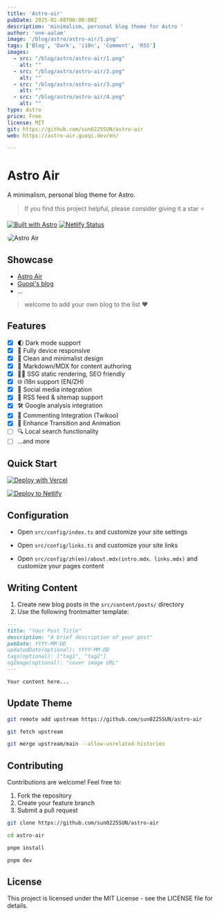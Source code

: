 ```yaml
---
title: 'Astro-air'
pubDate: 2025-02-08T00:00:00Z
description: 'minimalism, personal blog theme for Astro '
author: 'one-aalam'
image: '/blog/astro/astro-air/1.png'
tags: ['Blog', 'Dark', 'i18n', 'Comment', 'RSS']
images:
  - src: "/blog/astro/astro-air/1.png"
    alt: ""
  - src: "/blog/astro/astro-air/2.png"
    alt: ""
  - src: "/blog/astro/astro-air/3.png"
    alt: ""
  - src: "/blog/astro/astro-air/4.png"
    alt: ""
type: Astro
price: Free
license: MIT
git: https://github.com/sun0225SUN/astro-air
web: https://astro-air.guoqi.dev/en/

---
```



# Astro Air

A minimalism, personal blog theme for Astro.

> If you find this project helpful, please consider giving it a star ⭐️

[![Built with Astro](https://astro.badg.es/v1/built-with-astro/tiny.svg)](https://astro.build) [![Netlify Status](https://api.netlify.com/api/v1/badges/3e2c71b9-071f-4846-9321-41c949134ebf/deploy-status)](https://app.netlify.com/sites/astro-air/deploys)

<img style="border-radius: 10px;" src="https://cdn.jsdelivr.net/gh/sun0225SUN/astro-air/public/preview.png" alt="Astro Air"  />

## Showcase

- [Astro Air](https://astro-air.guoqi.dev)
- [Guoqi's blog](https://blog.sunguoqi.com)
- ...

> welcome to add your own blog to the list ❤️

## Features

- [x] 🌓 Dark mode support
- [x] 📱 Fully device responsive
- [x] 🎨 Clean and minimalist design
- [x] 📝 Markdown/MDX for content authoring
- [x] 🏄‍♂️ SSG static rendering, SEO friendly
- [x] 🌐 i18n support (EN/ZH)
- [x] 🔗 Social media integration
- [x] 📰 RSS feed & sitemap support
- [x] 🛠️ Google analysis integration
- [x] 💬 Commenting Integration (Twikoo)
- [x] 🎨 Enhance Transition and Animation
- [ ] 🔍 Local search functionality
- [ ] ...and more

## Quick Start

[![Deploy with Vercel](https://vercel.com/button)](https://vercel.com/new/clone?repository-url=https://github.com/sun0225SUN/astro-air)

[![Deploy to Netlify](https://www.netlify.com/img/deploy/button.svg)](https://app.netlify.com/start/deploy?repository=https://github.com/sun0225SUN/astro-air)

## Configuration

- Open `src/config/index.ts` and customize your site settings

- Open `src/config/links.ts` and customize your site links

- Open `src/config/zh(en)/about.mdx(intro.mdx、links.mdx)` and customize your pages content

## Writing Content

1. Create new blog posts in the `src/content/posts/` directory
2. Use the following frontmatter template:

```markdown
---
title: "Your Post Title"
description: "A brief description of your post"
pubDate: YYYY-MM-DD
updatedDate(optional): YYYY-MM-DD
tags(optional): ["tag1", "tag2"]
ogImage(optional): "cover image URL"
---

Your content here...
```

## Update Theme

```bash
git remote add upstream https://github.com/sun0225SUN/astro-air

git fetch upstream

git merge upstream/main --allow-unrelated-histories

```

## Contributing

Contributions are welcome! Feel free to:

1. Fork the repository
2. Create your feature branch
3. Submit a pull request

```bash
git clone https://github.com/sun0225SUN/astro-air

cd astro-air

pnpm install

pnpm dev
```

## License

This project is licensed under the MIT License - see the LICENSE file for details.

